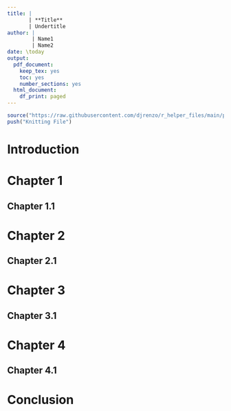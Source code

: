 ```yaml
---
title: |
       | **Title**
       | Undertitle
author: |
        | Name1
        | Name2
date: \today
output: 
  pdf_document: 
    keep_tex: yes
    toc: yes
    number_sections: yes
  html_document:
    df_print: paged
---
```

```r
source("https://raw.githubusercontent.com/djrenzo/r_helper_files/main/push.R")
push("Knitting File")
```
\newpage
# Introduction

# Chapter 1

## Chapter 1.1

# Chapter 2

## Chapter 2.1

# Chapter 3

## Chapter 3.1

# Chapter 4

## Chapter 4.1

# Conclusion
